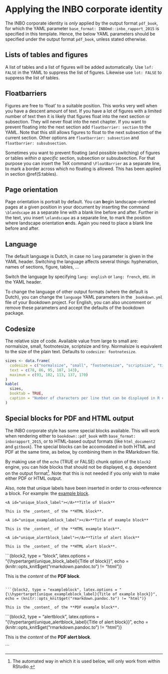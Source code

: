 # Applying the INBO corporate identity

The INBO corporate identity is _only_ applied by the output format `pdf_book`, for which the YAML parameter `base_format: INBOmd::inbo_rapport_2015` is specified in this template. Hence, the below YAML parameters should be specified under the output format `pdf_book`, unless stated otherwise.

## Lists of tables and figures

A list of tables and a list of figures will be added automatically. Use `lof: FALSE` in the YAML to suppress the list of figures. Likewise use `lot: FALSE` to suppress the list of tables.

## Floatbarriers

Figures are free to 'float' to a suitable position. This works very well when you have a descent amount of text. If you have a lot of figures with a limited number of text then it is likely that figures float into the next section or subsection. They will never float into the next chapter. If you want to prevent floating into the next section add `floatbarrier: section` to the YAML. Note that this still allows figures to float to the next subsection of the current section. Other options are `floatbarrier: subsection` and `floatbarrier: subsubsection`.

Sometimes you want to prevent floating (and possible switching) of figures or tables _within a specific_ section, subsection or subsubsection. For that purpose you can insert the TeX command `\FloatBarrier` as a separate line, to mark a border across which no floating is allowed. This has been applied in section \@ref(S:tables).

\blandscape

## Page orientation

Page orientation is portrait by default. You can **b**egin landscape-oriented pages at a given position in your document by inserting the command `\blandscape` as a separate line with a blank line before and after. Further in the text, you insert `\elandscape` as a separate line, to mark the position where landscape orientation **e**nds. Again you need to place a blank line before and after.

\elandscape

## Language

The default language is Dutch, in case no `lang` parameter is given in the YAML header. Switching the language affects several things: hyphenation, names of sections, figure, tables, ...

Switch the language by specifying `lang: english` or `lang: french`, etc. in the YAML header.

To change the language of other output formats (where the default is Dutch), you can change the `language` YAML parameters in the `_bookdown.yml` file of your Bookdown project. For English, you can also uncomment or remove these parameters and accept the defaults of the bookdown package.

## Codesize

The relative size of code. Available value from large to small are: normalsize, small, footnotesize, scriptsize and tiny. Normalsize is equivalent to the size of the plain text. Defaults to `codesize: footnotesize`.

```r
sizes <- data.frame(
  codesize = c("normalsize", "small", "footnotesize", "scriptsize", "tiny"),
  text = c(78, 86, 95, 107, 143),
  maximum = c(93, 102, 113, 137, 170)
)
kable(
  sizes, 
  booktab = TRUE,
  caption = "Number of characters per line that can be displayed in R code chunks for the different codesizes."
)
```

## Special blocks for PDF and HTML output

The INBO corporate style has some special blocks available. This will work when rendering either to `bookdown::pdf_book` with `base_format: inborapport_2015`, or to HTML-based output formats (like `html_document2` and `gitbook`).
The special blocks can be accomodated in both HTML and PDF at the same time, as below, by combining them in the RMarkdown file.

By making use of the `echo` (TRUE or FALSE) chunk option of the `block2` engine, you can hide blocks that should not be displayed, e.g. dependent on the output format^[The automated way in which it is used below, will only work from within RStudio.].
Note that this is not needed if you only wish to make either PDF or HTML output.

Also, note that unique labels have been inserted in order to cross-reference a block. For example: the [example block](#unique_exampleblock_label).


```block2
<A id="unique_block_label"></A>**Title of block**

This is the _content_ of the **HTML block**.

```

```block2
<A id="unique_exampleblock_label"></A>**Title of example block**

This is the _content_ of the **HTML example block**.

```

```block2
<A id="unique_alertblock_label"></A>**Title of alert block**

This is the _content_ of the **HTML alert block**.

```




```{block2, type = "block", latex.options = "{\\hypertarget{unique_block_label}{Title of block}}", echo = (knitr::opts_knit$get("rmarkdown.pandoc.to") != "html")}

This is the _content_ of the **PDF block**.

```

```{block2, type = "exampleblock", latex.options = "{\\hypertarget{unique_exampleblock_label}{Title of example block}}", echo = (knitr::opts_knit$get("rmarkdown.pandoc.to") != "html")}

This is the _content_ of the **PDF example block**.

```

```{block2, type = "alertblock", latex.options = "{\\hypertarget{unique_alertblock_label}{Title of alert block}}", echo = (knitr::opts_knit$get("rmarkdown.pandoc.to") != "html")}

This is the _content_ of the **PDF alert block**.

```

